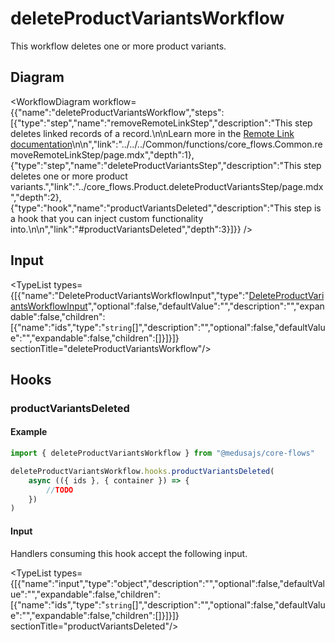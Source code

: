 
# deleteProductVariantsWorkflow

This workflow deletes one or more product variants.

## Diagram

<WorkflowDiagram workflow={{"name":"deleteProductVariantsWorkflow","steps":[{"type":"step","name":"removeRemoteLinkStep","description":"This step deletes linked records of a record.\n\nLearn more in the [Remote Link documentation](https://docs.medusajs.com/v2/advanced-development/modules/remote-link#cascade-delete-linked-records)\n\n","link":"../../../Common/functions/core_flows.Common.removeRemoteLinkStep/page.mdx","depth":1},{"type":"step","name":"deleteProductVariantsStep","description":"This step deletes one or more product variants.","link":"../core_flows.Product.deleteProductVariantsStep/page.mdx","depth":2},{"type":"hook","name":"productVariantsDeleted","description":"This step is a hook that you can inject custom functionality into.\n\n","link":"#productVariantsDeleted","depth":3}]}} />

## Input

<TypeList types={[{"name":"DeleteProductVariantsWorkflowInput","type":"[DeleteProductVariantsWorkflowInput](../../../types/core_flows.DeleteProductVariantsWorkflowInput/page.mdx)","optional":false,"defaultValue":"","description":"","expandable":false,"children":[{"name":"ids","type":"`string`[]","description":"","optional":false,"defaultValue":"","expandable":false,"children":[]}]}]}  sectionTitle="deleteProductVariantsWorkflow"/>

## Hooks

### productVariantsDeleted

#### Example

```ts
import { deleteProductVariantsWorkflow } from "@medusajs/core-flows"

deleteProductVariantsWorkflow.hooks.productVariantsDeleted(
	async (({ ids }, { container }) => {
		//TODO
	})
)
```

#### Input

Handlers consuming this hook accept the following input.

<TypeList types={[{"name":"input","type":"object","description":"","optional":false,"defaultValue":"","expandable":false,"children":[{"name":"ids","type":"`string`[]","description":"","optional":false,"defaultValue":"","expandable":false,"children":[]}]}]}  sectionTitle="productVariantsDeleted"/>
